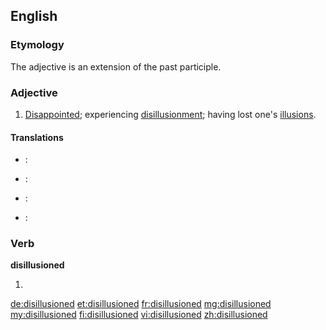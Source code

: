 ==English==

===Etymology===
The adjective is an extension of the past participle.

===Adjective===
{{en-adj}}

# [[disappointed|Disappointed]]; experiencing [[disillusionment]]; having lost one's [[illusion]]s.

====Translations====
{{trans-top|Experiencing disillusionment}}
* {{ttbc|cs}}: {{t-|cs|rozčarovaný}}
* {{ttbc|eo}}: {{t-|eo|seniluziigata|xs=Esperanto}}
{{trans-mid}}
* {{ttbc|pt}}: {{t+|pt|desiludido}}
* {{ttbc|es}}: {{t|es|desilusionado}}
{{trans-bottom}}

===Verb===
'''disillusioned'''

# {{past of|disillusion}}

[[de:disillusioned]]
[[et:disillusioned]]
[[fr:disillusioned]]
[[mg:disillusioned]]
[[my:disillusioned]]
[[fi:disillusioned]]
[[vi:disillusioned]]
[[zh:disillusioned]]